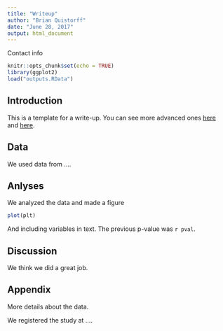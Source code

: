 ```yaml
---
title: "Writeup"
author: "Brian Quistorff"
date: "June 28, 2017"
output: html_document
---
```


Contact info

```r
knitr::opts_chunk$set(echo = TRUE)
library(ggplot2)
load("outputs.RData")
```

## Introduction
This is a template for a write-up. You can see more advanced ones [here](http://rmarkdown.rstudio.com/developer_document_templates.html) and [here](http://rmarkdown.rstudio.com/gallery.html).

## Data
We used data from ....

## Anlyses
We analyzed the data and made a figure


```r
plot(plt)
```

And including variables in text. The previous p-value was `r pval`.

## Discussion
We think we did a great job.

## Appendix
More details about the data.

We registered the study at ....
